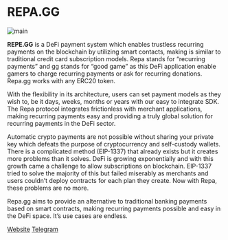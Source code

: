 
# REPA.GG

<Bleed>![main](https://docs.repa.gg/main.jpg)</Bleed>


**REPE.GG** is a DeFi payment system which enables trustless recurring payments on the blockchain by utilizing smart contacts, making is similar to traditional credit card subscription models. Repa stands for “recurring payments” and gg stands for “good game” as this DeFi application enable gamers to charge recurring payments or ask for recurring donations. Repa.gg works with any ERC20 token.

With the flexibility in its architecture, users can set payment models as they wish to, be it days, weeks, months or years with our easy to integrate SDK. The Repa protocol integrates frictionless with merchant applications, making recurring payments easy and providing a truly global solution for recurring payments in the DeFi sector.

Automatic crypto payments are not possible without sharing your private key which defeats the purpose of cryptocurrency and self-custody wallets. There is a complicated method (EIP-1337) that already exists but it creates more problems than it solves. DeFi is growing exponentially and with this growth came a challenge to allow subscriptions on blockchain. EIP-1337 tried to solve the majority of this but failed miserably as merchants and users couldn’t deploy contracts for each plan they create. Now with Repa, these problems are no more.

Repa.gg aims to provide an alternative to traditional banking payments based on smart contracts, making recurring payments possible and easy in the DeFi space. It’s use cases are endless. 


[Website](https://repa.gg)
[Telegram](https://t.me/projectrepa)